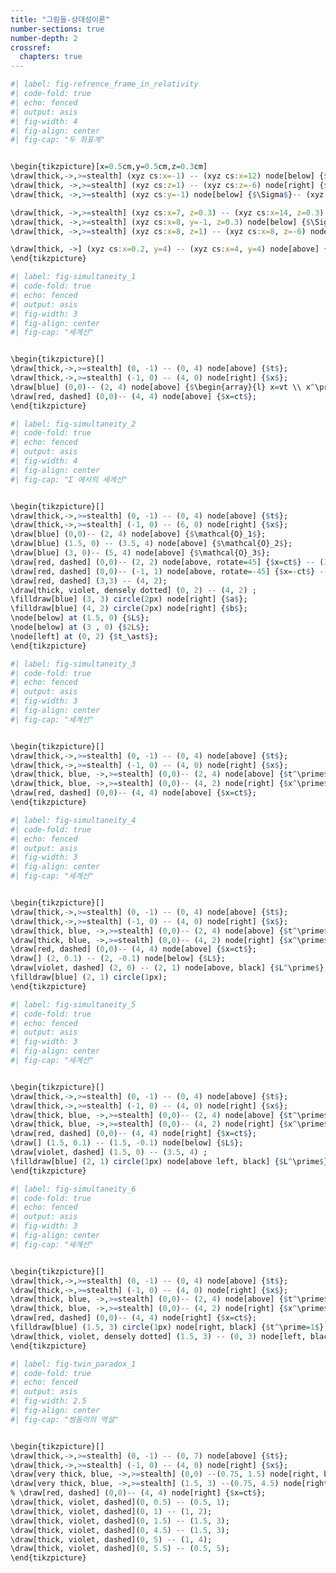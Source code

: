 ```yaml
---
title: "그림들-상대성이론"
number-sections: true
number-depth: 2
crossref:
  chapters: true
---
```


```r
#| label: fig-refrence_frame_in_relativity
#| code-fold: true
#| echo: fenced
#| output: asis
#| fig-width: 4
#| fig-align: center
#| fig-cap: "두 좌표계"


\begin{tikzpicture}[x=0.5cm,y=0.5cm,z=0.3cm]
\draw[thick,->,>=stealth] (xyz cs:x=-1) -- (xyz cs:x=12) node[below] {$x$};
\draw[thick, ->,>=stealth] (xyz cs:z=1) -- (xyz cs:z=-6) node[right] {$z$};
\draw[thick, ->,>=stealth] (xyz cs:y=-1) node[below] {$\Sigma$}-- (xyz cs:y=6) node[above] {$y$};

\draw[thick, ->,>=stealth] (xyz cs:x=7, z=0.3) -- (xyz cs:x=14, z=0.3) node[above] {$x^\prime$};
\draw[thick, ->,>=stealth] (xyz cs:x=8, y=-1, z=0.3) node[below] {$\Sigma^\prime$}-- (xyz cs:x=8, y=6, z=0.3) node[right] {$y\prime$};
\draw[thick, ->,>=stealth] (xyz cs:x=8, z=1) -- (xyz cs:x=8, z=-6) node[above] {$z^\prime$};

\draw[thick, ->] (xyz cs:x=0.2, y=4) -- (xyz cs:x=4, y=4) node[above] {$\boldsymbol{V}t$} -- (xyz cs:x=8, y=4);
\end{tikzpicture}
```

```r
#| label: fig-simultaneity_1
#| code-fold: true
#| echo: fenced
#| output: asis
#| fig-width: 3
#| fig-align: center
#| fig-cap: "세계선"


\begin{tikzpicture}[]
\draw[thick,->,>=stealth] (0, -1) -- (0, 4) node[above] {$t$};
\draw[thick,->,>=stealth] (-1, 0) -- (4, 0) node[right] {$x$};
\draw[blue] (0,0)-- (2, 4) node[above] {$\begin{array}{l} x=vt \\ x^\prime=0 \end{array}$};
\draw[red, dashed] (0,0)-- (4, 4) node[above] {$x=ct$};
\end{tikzpicture}
```


```r
#| label: fig-simultaneity_2
#| code-fold: true
#| echo: fenced
#| output: asis
#| fig-width: 4
#| fig-align: center
#| fig-cap: "Σ 에서의 세계선"


\begin{tikzpicture}[]
\draw[thick,->,>=stealth] (0, -1) -- (0, 4) node[above] {$t$};
\draw[thick,->,>=stealth] (-1, 0) -- (6, 0) node[right] {$x$};
\draw[blue] (0,0)-- (2, 4) node[above] {$\mathcal{O}_1$};
\draw[blue] (1.5, 0) -- (3.5, 4) node[above] {$\mathcal{O}_2$};
\draw[blue] (3, 0)-- (5, 4) node[above] {$\mathcal{O}_3$};
\draw[red, dashed] (0,0)-- (2, 2) node[above, rotate=45] {$x=ct$} -- (3, 3);
\draw[red, dashed] (0,0)-- (-1, 1) node[above, rotate=-45] {$x=-ct$} -- (-1.5, 1.5);
\draw[red, dashed] (3,3) -- (4, 2);
\draw[thick, violet, densely dotted] (0, 2) -- (4, 2) ;
\filldraw[blue] (3, 3) circle(2px) node[right] {$a$};
\filldraw[blue] (4, 2) circle(2px) node[right] {$b$};
\node[below] at (1.5, 0) {$L$};
\node[below] at (3 , 0) {$2L$};
\node[left] at (0, 2) {$t_\ast$};
\end{tikzpicture}
```

```r
#| label: fig-simultaneity_3
#| code-fold: true
#| echo: fenced
#| output: asis
#| fig-width: 3
#| fig-align: center
#| fig-cap: "세계선"


\begin{tikzpicture}[]
\draw[thick,->,>=stealth] (0, -1) -- (0, 4) node[above] {$t$};
\draw[thick,->,>=stealth] (-1, 0) -- (4, 0) node[right] {$x$};
\draw[thick, blue, ->,>=stealth] (0,0)-- (2, 4) node[above] {$t^\prime$};
\draw[thick, blue, ->,>=stealth] (0,0)-- (4, 2) node[right] {$x^\prime$};
\draw[red, dashed] (0,0)-- (4, 4) node[above] {$x=ct$};
\end{tikzpicture}
```


```r
#| label: fig-simultaneity_4
#| code-fold: true
#| echo: fenced
#| output: asis
#| fig-width: 3
#| fig-align: center
#| fig-cap: "세계선"


\begin{tikzpicture}[]
\draw[thick,->,>=stealth] (0, -1) -- (0, 4) node[above] {$t$};
\draw[thick,->,>=stealth] (-1, 0) -- (4, 0) node[right] {$x$};
\draw[thick, blue, ->,>=stealth] (0,0)-- (2, 4) node[above] {$t^\prime$};
\draw[thick, blue, ->,>=stealth] (0,0)-- (4, 2) node[right] {$x^\prime$};
\draw[red, dashed] (0,0)-- (4, 4) node[above] {$x=ct$};
\draw[] (2, 0.1) -- (2, -0.1) node[below] {$L$};
\draw[violet, dashed] (2, 0) -- (2, 1) node[above, black] {$L^\prime$};
\filldraw[blue] (2, 1) circle(1px);
\end{tikzpicture}
```


```r
#| label: fig-simultaneity_5
#| code-fold: true
#| echo: fenced
#| output: asis
#| fig-width: 3
#| fig-align: center
#| fig-cap: "세계선"


\begin{tikzpicture}[]
\draw[thick,->,>=stealth] (0, -1) -- (0, 4) node[above] {$t$};
\draw[thick,->,>=stealth] (-1, 0) -- (4, 0) node[right] {$x$};
\draw[thick, blue, ->,>=stealth] (0,0)-- (2, 4) node[above] {$t^\prime$};
\draw[thick, blue, ->,>=stealth] (0,0)-- (4, 2) node[right] {$x^\prime$};
\draw[red, dashed] (0,0)-- (4, 4) node[right] {$x=ct$};
\draw[] (1.5, 0.1) -- (1.5, -0.1) node[below] {$L$};
\draw[violet, dashed] (1.5, 0) -- (3.5, 4) ;
\filldraw[blue] (2, 1) circle(1px) node[above left, black] {$L^\prime$};
\end{tikzpicture}
```

```r
#| label: fig-simultaneity_6
#| code-fold: true
#| echo: fenced
#| output: asis
#| fig-width: 3
#| fig-align: center
#| fig-cap: "세계선"


\begin{tikzpicture}[]
\draw[thick,->,>=stealth] (0, -1) -- (0, 4) node[above] {$t$};
\draw[thick,->,>=stealth] (-1, 0) -- (4, 0) node[right] {$x$};
\draw[thick, blue, ->,>=stealth] (0,0)-- (2, 4) node[above] {$t^\prime$};
\draw[thick, blue, ->,>=stealth] (0,0)-- (4, 2) node[right] {$x^\prime$};
\draw[red, dashed] (0,0)-- (4, 4) node[right] {$x=ct$};
\filldraw[blue] (1.5, 3) circle(1px) node[right, black] {$t^\prime=1$};
\draw[thick, violet, densely dotted] (1.5, 3) -- (0, 3) node[left, black] {$t$};
\end{tikzpicture}
```

```r
#| label: fig-twin_paradox_1
#| code-fold: true
#| echo: fenced
#| output: asis
#| fig-width: 2.5
#| fig-align: center
#| fig-cap: "쌍동이의 역설"


\begin{tikzpicture}[]
\draw[thick,->,>=stealth] (0, -1) -- (0, 7) node[above] {$t$};
\draw[thick,->,>=stealth] (-1, 0) -- (4, 0) node[right] {$x$};
\draw[very thick, blue, ->,>=stealth] (0,0) --(0.75, 1.5) node[right, black] {$P_1$}-- (1.5, 3);
\draw[very thick, blue, ->,>=stealth] (1.5, 3) --(0.75, 4.5) node[right, black] {$P_2$}-- (0, 6);
% \draw[red, dashed] (0,0)-- (4, 4) node[right] {$x=ct$};
\draw[thick, violet, dashed](0, 0.5) -- (0.5, 1);
\draw[thick, violet, dashed](0, 1) -- (1, 2);
\draw[thick, violet, dashed](0, 1.5) -- (1.5, 3);
\draw[thick, violet, dashed](0, 4.5) -- (1.5, 3);
\draw[thick, violet, dashed](0, 5) -- (1, 4);
\draw[thick, violet, dashed](0, 5.5) -- (0.5, 5);
\end{tikzpicture}
```